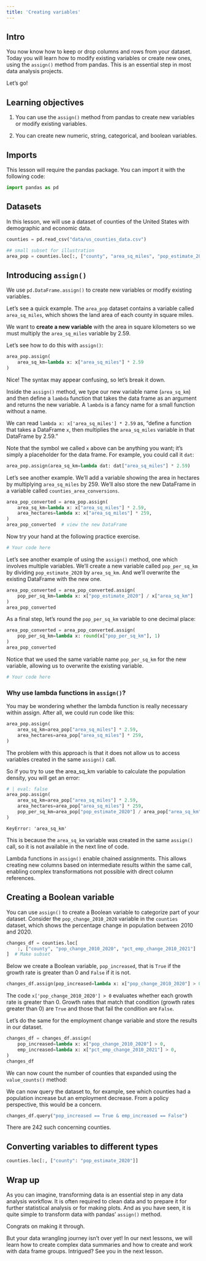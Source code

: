 ```yaml
---
title: 'Creating variables'
---
```


## Intro

You now know how to keep or drop columns and rows from your dataset. Today you will learn how to modify existing variables or create new ones, using the `assign()` method from pandas. This is an essential step in most data analysis projects.

Let's go!

## Learning objectives

1. You can use the `assign()` method from pandas to create new variables or modify existing variables.

2. You can create new numeric, string, categorical, and boolean variables.

## Imports

This lesson will require the pandas package. You can import it with the following code:

```python
import pandas as pd
```

## Datasets

In this lesson, we will use a dataset of counties of the United States with demographic and economic data.

```python
counties = pd.read_csv("data/us_counties_data.csv")

## small subset for illustration
area_pop = counties.loc[:, ["county", "area_sq_miles", "pop_estimate_2020"]]
```


## Introducing `assign()`

We use `pd.DataFrame.assign()` to create new variables or modify existing variables. 

Let's see a quick example. The `area_pop` dataset contains a variable called `area_sq_miles`, which shows the land area of each county in square miles. 

We want to **create a new variable** with the area in square kilometers so we must multiply the `area_sq_miles` variable by 2.59.

Let's see how to do this with `assign()`:

```python
area_pop.assign(
    area_sq_km=lambda x: x["area_sq_miles"] * 2.59
)
```

Nice! The syntax may appear confusing, so let's break it down. 

Inside the `assign()` method, we type our new variable name (`area_sq_km`) and then define a `lambda` function that takes the data frame as an argument and returns the new variable. A `lambda` is a fancy name for a small function without a name. 

We can read `lambda x: x['area_sq_miles'] * 2.59` as, "define a function that takes a DataFrame `x`, then multiplies the `area_sq_miles` variable in that DataFrame by 2.59."

Note that the symbol we called `x` above can be anything you want; it's simply a placeholder for the data frame. For example, you could call it `dat`:

```python
area_pop.assign(area_sq_km=lambda dat: dat["area_sq_miles"] * 2.59)
```

Let's see another example. We'll add a variable showing the area in hectares by multiplying `area_sq_miles` by 259. We'll also store the new DataFrame in a variable called `counties_area_conversions`.

```python
area_pop_converted = area_pop.assign(
    area_sq_km=lambda x: x["area_sq_miles"] * 2.59,
    area_hectares=lambda x: x["area_sq_miles"] * 259,
)
area_pop_converted  # view the new DataFrame
```

Now try your hand at the following practice exercise.

::: {.callout-tip title='Practice'}

```python
# Your code here
```
:::

Let's see another example of using the `assign()` method, one which involves multiple variables. We'll create a new variable called `pop_per_sq_km` by dividing `pop_estimate_2020` by `area_sq_km`. And we'll overwrite the existing DataFrame with the new one.

```python
area_pop_converted = area_pop_converted.assign(
    pop_per_sq_km=lambda x: x["pop_estimate_2020"] / x["area_sq_km"]
)
area_pop_converted
```

As a final step, let's round the `pop_per_sq_km` variable to one decimal place:

```python
area_pop_converted = area_pop_converted.assign(
    pop_per_sq_km=lambda x: round(x["pop_per_sq_km"], 1)
)
area_pop_converted
```

Notice that we used the same variable name `pop_per_sq_km` for the new variable, allowing us to overwrite the existing variable.

::: {.callout-tip title='Practice'}

```python
# Your code here
```
:::

::: {.callout-note title='Advanced'}

### Why use lambda functions in `assign()`?

You may be wondering whether the lambda function is really necessary within assign. After all, we could run code like this:

```python
area_pop.assign(
    area_sq_km=area_pop["area_sq_miles"] * 2.59,
    area_hectares=area_pop["area_sq_miles"] * 259,
)
```

The problem with this approach is that it does not allow us to access variables created in the same `assign()` call.

So if you try to use the area_sq_km variable to calculate the population density, you will get an error:

```python
# | eval: false
area_pop.assign(
    area_sq_km=area_pop["area_sq_miles"] * 2.59,
    area_hectares=area_pop["area_sq_miles"] * 259,
    pop_per_sq_km=area_pop["pop_estimate_2020"] / area_pop["area_sq_km"],
)
```

```
KeyError: 'area_sq_km'
```

This is because the `area_sq_km` variable was created in the same `assign()` call, so it is not available in the next line of code.

Lambda functions in `assign()` enable chained assignments. This allows creating new columns based on intermediate results within the same call, enabling complex transformations not possible with direct column references.

:::

## Creating a Boolean variable

You can use `assign()` to create a Boolean variable to categorize part of your dataset. Consider the `pop_change_2010_2020` variable in the `counties` dataset, which shows the percentage change in population between 2010 and 2020.

```python
changes_df = counties.loc[
    :, ["county", "pop_change_2010_2020", "pct_emp_change_2010_2021"]
]  # Make subset
```

Below we create a Boolean variable, `pop_increased`, that is `True` if the growth rate is greater than 0 and `False` if it is not.

```python
changes_df.assign(pop_increased=lambda x: x["pop_change_2010_2020"] > 0)
```

The code `x['pop_change_2010_2020'] > 0` evaluates whether each growth rate is greater than 0. Growth rates that match that condition (growth rates greater than 0) are `True` and those that fail the condition are `False`.

Let's do the same for the employment change variable and store the results in our dataset.

```python
changes_df = changes_df.assign(
    pop_increased=lambda x: x["pop_change_2010_2020"] > 0,
    emp_increased=lambda x: x["pct_emp_change_2010_2021"] > 0,
)
changes_df
```

We can now count the number of counties that expanded using the `value_counts()` method:

We can now query the dataset to, for example, see which counties had a population increase but an employment decrease. From a policy perspective, this would be a concern.

```python
changes_df.query("pop_increased == True & emp_increased == False")
```

There are 242 such concerning counties.

::: {.callout-tip title='Practice'}

:::

## Converting variables to different types

```python
counties.loc[:, ["county": "pop_estimate_2020"]]
```

## Wrap up

As you can imagine, transforming data is an essential step in any data analysis workflow. It is often required to clean data and to prepare it for further statistical analysis or for making plots. And as you have seen, it is quite simple to transform data with pandas' `assign()` method.

Congrats on making it through.

But your data wrangling journey isn't over yet! In our next lessons, we will learn how to create complex data summaries and how to create and work with data frame groups. Intrigued? See you in the next lesson.
